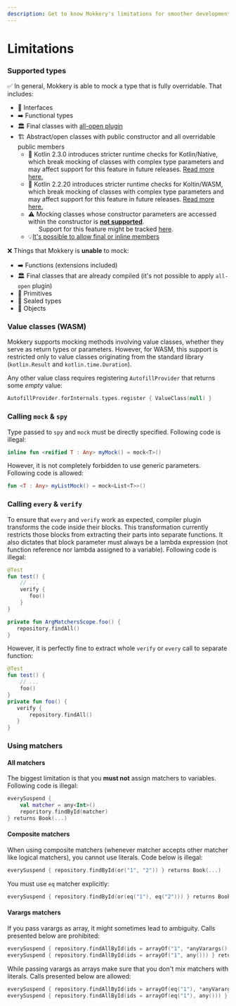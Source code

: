 ```yaml
---
description: Get to know Mokkery's limitations for smoother development!
---
```

# Limitations

### Supported types

✅ In general, Mokkery is able to mock a type that is fully overridable. That includes:
* 🧩 Interfaces 
* ➡️ Functional types 
* 🏛️ Final classes with [all-open plugin](./Guides/Mocking#final-classes)
* 🏗️ Abstract/open classes with public constructor and all overridable public members
  * 🚨 Kotlin 2.3.0 introduces stricter runtime checks for Kotlin/Native, which break mocking of classes with complex type parameters and may affect support for this feature in future releases. [Read more here.](https://github.com/lupuuss/Mokkery/issues/115)
  * 🚨 Kotlin 2.2.20 introduces stricter runtime checks for Koltin/WASM, which break mocking of classes with complex type parameters and may affect support for this feature in future releases. [Read more here.](https://github.com/lupuuss/Mokkery/issues/111)
  * ⚠️ Mocking classes whose constructor parameters are accessed within the constructor is **<u>not supported</u>**.\
       &nbsp;&nbsp;&nbsp;&nbsp;&nbsp;
       Support for this feature might be tracked [here](https://github.com/lupuuss/Mokkery/issues/108).
  * 💡[It's possible to allow final or inline members](./Guides/Mocking#abstractopen-class-with-final-members)

❌ Things that Mokkery is **unable** to mock:
* ➡️ Functions (extensions included)
* 🏛️ Final classes that are already compiled (it's not possible to apply `all-open` plugin)
* 🔢 Primitives
* 🔐 Sealed types
* 🗽 Objects

### Value classes (WASM)

Mokkery supports mocking methods involving value classes, whether they serve as return types or parameters.
However, for WASM, this support is restricted only to value classes originating from the standard library
(`kotlin.Result` and `kotlin.time.Duration`).

Any other value class requires registering `AutofillProvider` that returns some *empty* value:
```kotlin
AutofillProvider.forInternals.types.register { ValueClass(null) }
```

### Calling `mock` & `spy`

Type passed to `spy` and `mock` must be directly specified. Following code is illegal:

```kotlin
inline fun <reified T : Any> myMock() = mock<T>()
```
 However, it is not completely forbidden to use generic parameters. Following code is allowed:
 
```kotlin
fun <T : Any> myListMock() = mock<List<T>>()
```

### Calling `every` & `verify`

To ensure that `every` and `verify` work as expected, compiler plugin transforms the code inside their blocks. This 
transformation currently restricts those blocks from extracting their parts into separate functions. It also dictates that block 
parameter must always be a lambda expression (not function reference nor lambda assigned to a variable). Following code is illegal:

```kotlin
@Test
fun test() {
    // ...
    verify {
       foo()
    }
}

private fun ArgMatchersScope.foo() {
   repository.findAll()
}
```

However, it is perfectly fine to extract whole `verify` or `every` call to separate function:

```kotlin
@Test
fun test() {
    // ...
    foo()
}
private fun foo() {
   verify {
       repository.findAll()
   }
}
```

### Using matchers

#### All matchers

The biggest limitation is that you **must not** assign matchers to variables. Following code is illegal:

```kotlin
everySuspend {
    val matcher = any<Int>()
    reporitory.findById(matcher)
} returns Book(...)
```

#### Composite matchers

When using composite matchers (whenever matcher accepts other matcher like logical matchers), you cannot use literals. Code below is illegal:

```kotlin
everySuspend { repository.findById(or("1", "2")) } returns Book(...)
```
You must use `eq` matcher explicitly:
```kotlin
everySuspend { repository.findById(or(eq("1"), eq("2"))) } returns Book(...)
```

#### Varargs matchers

If you pass varargs as array, it might sometimes lead to ambiguity. Calls presented below are prohibited:

```kotlin
everySuspend { repository.findAllById(ids = arrayOf("1", *anyVarargs(), "3")) } returns emptyList()
everySuspend { repository.findAllById(ids = arrayOf("1", any())) } returns emptyList()
```

While passing varargs as arrays make sure that you don't mix matchers with literals. Calls presented below are allowed:

```kotlin
everySuspend { repository.findAllById(ids = arrayOf(eq("1"), *anyVarargs(), eq("3"))) } returns emptyList()
everySuspend { repository.findAllById(ids = arrayOf(eq("1"), any())) } returns emptyList()
```
